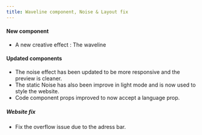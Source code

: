 ```yaml
---
title: Waveline component, Noise & Layout fix
---
```


#### New component

- A new creative effect : The waveline

#### Updated components

- The noise effect has been updated to be more responsive and the preview is cleaner.
- The static Noise has also been improve in light mode and is now used to style the website.
- Code component props improved to now accept a language prop.

##### Website fix

- Fix the overflow issue due to the adress bar.